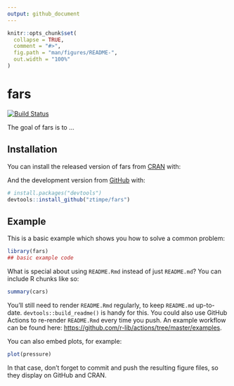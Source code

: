 ```yaml
---
output: github_document
---
```


<!-- README.md is generated from README.Rmd. Please edit that file -->

```r
knitr::opts_chunk$set(
  collapse = TRUE,
  comment = "#>",
  fig.path = "man/figures/README-",
  out.width = "100%"
)
```

# fars

<!-- badges: start -->
[![Build Status](https://app.travis-ci.com/ztimpe/fars.svg?branch=master)](https://app.travis-ci.com/ztimpe/fars)
<!-- badges: end -->



The goal of fars is to ...

## Installation

You can install the released version of fars from [CRAN](https://CRAN.R-project.org) with:


And the development version from [GitHub](https://github.com/) with:

```r
# install.packages("devtools")
devtools::install_github("ztimpe/fars")
```
## Example

This is a basic example which shows you how to solve a common problem:

```r
library(fars)
## basic example code
```

What is special about using `README.Rmd` instead of just `README.md`? You can include R chunks like so:

```r
summary(cars)
```

You'll still need to render `README.Rmd` regularly, to keep `README.md` up-to-date. `devtools::build_readme()` is handy for this. You could also use GitHub Actions to re-render `README.Rmd` every time you push. An example workflow can be found here: <https://github.com/r-lib/actions/tree/master/examples>.

You can also embed plots, for example:

```r
plot(pressure)
```

In that case, don't forget to commit and push the resulting figure files, so they display on GitHub and CRAN.
